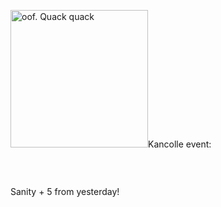 [[File:Screenshot_2016-11-20_12.21.07.png|thumb|left|220px|oof. Quack quack]]Kancolle event:
 {{ResourceReport-FullMan
   |before_fuel = 22500
   |before_ammo = 22500
   |before_steel = 22500
   |before_bauxite = 13000
   |after_fuel = 19452
   |after_ammo = 19350
   |after_steel = 23601
   |after_bauxite = 11514
   |used_fuel = 0
   |used_ammo = 0
   |used_steel = 0
   |used_bauxite = 0
   |used_bucket = 25
   |note = Event still in progress 
   }}
 {{Progress|100}} 
Sanity + 5 from yesterday!